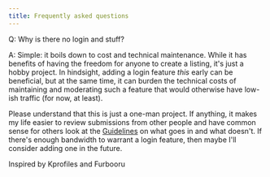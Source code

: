 ```yaml
---
title: Frequently asked questions
---
```


Q: Why is there no login and stuff?

A: Simple: it boils down to cost and technical maintenance. While it has benefits of having the freedom for anyone to create a listing, it's just a hobby project. In hindsight, adding a login feature *this* early can be beneficial, but at the same time, it can burden the technical costs of maintaining and moderating such a feature that would otherwise have low-ish traffic (for now, at least).

Please understand that this is just a one-man project. If anything, it makes my life easier to review submissions from other people and have common sense for others look at the [Guidelines](/guidelines) on what goes in and what doesn't. If there's enough bandwidth to warrant a login feature, then maybe I'll consider adding one in the future.


Inspired by Kprofiles and Furbooru